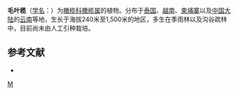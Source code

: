 {{Speciesbox 
| taxon = Canarium subulatum
| authority = Guill.
}}

'''毛叶榄'''（[[学名|学名]]：{{lang|la|''Canarium subulatum''}}）为[[橄榄科|橄榄科]][[橄榄属|橄榄属]]的植物。分布于[[泰国|泰国]]、[[越南|越南]]、[[柬埔寨|柬埔寨]]以及[[中国大陆|中国大陆]]的[[云南|云南]]等地，生长于海拔240米至1,500米的地区，多生在季雨林以及沟谷疏林中，目前尚未由人工引种栽培。

== 参考文献 ==
<div class="references-small">
* {{cite web| url =http://www.bioinfo.cn/db05/KmzwSpecies.php?action=view&id=2987| title =毛叶榄| work =《中国高等植物数据库全库》| publisher =中国科学院微生物研究所| author =昆明植物研究所| accessdate =2009-02-23| deadurl =yes| archiveurl =https://web.archive.org/web/20160305011108/http://www.bioinfo.cn/db05/KmzwSpecies.php?action=view&id=2987| archivedate =2016-03-05}}
</div>
{{Taxonbar|from=Q11126599}}

[[Category:橄榄属|M]]


{{植物小作品}}